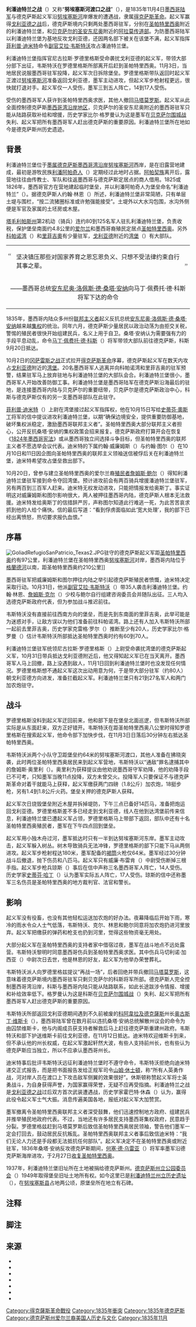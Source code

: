 {{noteTA
|G1=USState
|1=zh-hans:阿帕奇;zh-tw:阿帕契;zh-hk:阿帕奇;
}}
{{Infobox military conflict
|conflict=利潘迪特兰之战
|image=
|caption=
| map_type    =  Texas
| map_relief  = yes
| map_size    = 275
 | map_mark = Red triangle with thick white border.svg
 | map_marksize =14
|coordinates = {{coord|27.964694|-97.8175|type:event|display=inline}}
| map_label   = 战斗地点
|partof=[[得克萨斯革命|得克萨斯革命]]
|date=1835年11月4日
|place= 墨属德克萨斯[[圣帕特里西奥_(得克萨斯州)|圣帕特里西奥]]附近的利潘迪特兰堡
|result=德克萨斯人获胜
|combatant1=[[File:Texas_Flag_Come_and_Take_It.svg|border]] 德克萨斯反抗军
|combatant2={{flagicon|Mexico|1823}} [[墨西哥共和國集權政府|墨西哥]]
|commander1=[[艾拉·韦斯特沃|艾拉·韦斯特沃]]
|commander2=尼古拉斯·罗德里格斯
|strength1= 60至70人
|strength2= 90人
|casualties1=一人受伤
|casualties2=三至五人阵亡<br>14至17人受伤
}}
{{Campaignbox 德克薩斯革命}}

'''利潘迪特兰之战'''（{{lang-en|Battle of Lipantitlán}}）又称“'''努埃塞斯河渡口之战'''”（{{lang|en|Battle of Nueces Crossing}}{{cfn|Groneman|1998|p=37}}），是1835年11月4日[[墨西哥陆军|墨西哥陆军]]与德克萨斯起义军沿[[努埃塞斯河|努埃塞斯河]]岸爆发的遭遇战，隶属[[得克萨斯革命|得克萨斯革命]]。起义军赢得[[戈利亚德之战|戈利亚德之战]]后，德克萨斯境内只剩两处墨西哥驻军，分别在[[圣帕特里西奥_(得克萨斯州)|圣帕特里西奥]]附近的利潘迪特兰堡，和[[圣安东尼奥_(得克萨斯州)|贝克萨尔的圣安东尼奥]]附近的[[阿拉莫_(得克萨斯州)|阿拉莫传道部]]。为防墨西哥陆军以利潘迪特兰堡为基地反攻戈利亚德，还因两名部下被关在该堡不满，起义军指挥[[菲利普·迪米特|菲利普·迪米特]]命令[[附屬官|副官]][[艾拉·韦斯特沃|艾拉·韦斯特沃]]攻占潘迪特兰堡。

利潘迪特兰堡指挥官尼古拉斯·罗德里格斯受命袭扰戈利亚德的起义军，带领大部分部下出征，韦斯特沃在罗德里格斯所部离开后赶到圣帕特里西奥。11月3日，当地居民说服墨西哥驻军投降，起义军次日拆除堡垒。罗德里格斯带队返回时起义军正渡过[[努埃塞斯河|努埃塞斯河]]准备返回戈利亚德，墨军主动进攻，但起义军步枪射程更远，很快就打退对手。起义军仅一人受伤，墨军三到五人阵亡，14到17人受伤。

受伤的墨西哥军人获许到圣帕特里西奥求医，其他人撤回[[馬塔莫羅斯_(科阿韋拉州)|马塔莫罗斯]]。起义军从此全面控制德克萨斯[[美國墨西哥灣沿岸地區|墨西哥湾沿岸地区]]，贝克萨尔的圣安东尼奥附近的墨西哥驻军只能从陆路获取补给和增援，历史学家比尔·格罗曼认为这是墨军在[[贝克萨尔围城战|贝克萨尔围城战]]失利、起义军把所有墨西哥军人赶出德克萨斯的重要原因。利潘迪特兰堡所在地如今是德克萨斯州历史遗迹。

== 背景 ==
{{further|墨属德克萨斯}}

利潘迪特兰堡位于[[墨属德克萨斯|墨属德克萨斯]][[美國墨西哥灣沿岸地區|墨西哥湾沿岸]][[努埃塞斯河|努埃塞斯河]]西岸，是在旧露营地建成，最初是游牧民族[[利潘阿帕契族|利潘阿帕奇人]]（{{lang|en|Lipan Apache people}}）定期经过此地时占据{{cfn|Hardin|1994|p=41}}。[[阿帕契族|阿帕契族]]离开后，露营地往往由传教士、军队和往返墨西哥与德克萨斯定居点的商人借用{{cfn|Huson|1974|p=96, 97}}。1825或1826年，墨西哥官方在营地建起临时堡垒，并以利潘阿帕奇人为堡垒命名“利潘迪特兰”{{cfn|Hardin|1994|p=41}}{{cfn|Huson|1974|p=96}}（{{lang|en|Lipantitlán}}）。据德克萨斯人约翰·林恩（{{lang|en|John J. Linn}}）所述，利潘迪特兰堡非常简陋，只有单层土堤与围栏，“按二流猪圈标准或许勉强能接受”{{cfn|Hardin|1994|p=44}}。土堤外以大水沟包围，水沟外侧便是军官及家属的土坯房或木屋{{cfn|Huson|1974|p=97}}。

[[塔毛利帕斯州|塔毛利帕斯州]]第2机动（骑兵）连约80到125名军人驻扎利潘迪特兰堡{{cfn|Huson|1974|p=97}}，负责收税{{cfn|Roell|1994|p=41}}，保护堡垒南面约4.8公里的[[爱尔兰人|爱尔兰]]和墨西哥裔殖民定居点[[圣帕特里西奥_(得克萨斯州)|圣帕特里西奥]]{{cfn|Groneman|1998|p=37}}{{cfn|Huson|1974|p=97}}。另外[[科帕诺湾|科帕诺湾]]（{{lang|en|Copano Bay}}）和[[里菲吉奧_(德克薩斯州)|里菲吉奧]]有少量驻军，[[戈利亚德_(得克萨斯州)|戈利亚德]]附近的[[湾堡|湾堡]]（{{lang|es|Presidio La Bahía}}）有大部队{{sfn|Roell}}。

{| class="toccolours" style="float: right; margin-left: 1em; margin-right: 0em; font-size: 85%; color:black; width:30em; max-width: 40%;" cellspacing="0"
| style="text-align: left; font-family:'Times New Roman',serif; font-weight:bold; padding:0px 5px; vertical-align: top; font-size: large; color: gray;" | “
| 坚决镇压那些对国家养育之恩忘恩负义、只想不受法律约束自行其事之辈。{{cfn|Roell|1994|p=36}}
| style="text-align: left; font-family:'Times New Roman',serif; font-weight:bold; padding:0px 5px; vertical-align: bottom; font-size: large; color: gray" | ”
|-
| colspan=3 style="text-align: center;" | ——墨西哥总统[[安东尼奥·洛佩斯·德·桑塔·安纳|安东尼奥·洛佩斯·德·桑塔·安纳]]向马丁·佩费托·德·科斯将军下达的命令
|}

1835年，墨西哥内陆众多州份[[联邦主义|联邦主义者]]起义反抗总统[[安东尼奥·洛佩斯·德·桑塔·安纳|安东尼奥·洛佩斯·德·桑塔·安纳]]越来越[[中央集权|集权]]的统治{{cfn|Todish|Todish|Spring|1998|p=6}}。同年六月，德克萨斯少量居民以政治动荡为由拒交关税{{cfn|Roell|1994|p=36}}，警惕的殖民者很快开始组建民兵，名义上用于自卫{{cfn|Huson|1974|p=4}}。桑塔·安纳认为需要强有力的手段平息动乱，命令[[马丁·佩费托·德·科斯|马丁·佩费托·德·科斯]]（{{lang|es|Martín Perfecto de Cos}}）将军带领大部队前往德克萨斯{{cfn|Roell|1994|p=36}}，科斯9月20日抵达{{cfn|Huson|1974|p=5}}。

10月2日的[[冈萨雷斯之战|冈萨雷斯之战]]正式拉开[[得克萨斯革命|得克萨斯革命]]序幕，德克萨斯起义军在数天内攻占[[戈利亚德_(得克萨斯州)|戈利亚德]]附近的[[戈利亚德之战|湾堡]]{{cfn|Hardin|1994|p=41}}。20名墨西哥军人逃离并向科帕诺湾和里菲吉奥的驻军预警，结果驻军马上放弃驻地与利潘迪特兰堡的大部队会合{{sfn|Roell}}。利潘迪特兰堡很小，墨西哥军人开始改善防御工事{{cfn|Hardin|1994|p=42}}。利潘迪特兰堡是墨西哥陆军在德克萨斯沿海最后的驻地，是连接墨西哥内陆与贝克萨尔的重要纽带，贝克萨尔是德克萨斯政治中心，科斯与德克萨斯仅有的另一支墨西哥部队在此驻守{{cfn|Roell|1994|p=41}}。

[[菲利普·迪米特|菲利普·迪米特]]（{{lang|en|Philip Dimmitt}}）上尉在湾堡接过起义军指挥权{{sfn|Roell}}，他在10月15日写给[[史蒂芬·奧斯丁|史蒂芬·奧斯丁]]将军的信中提议进攻利潘迪特兰堡，以期“确保边境安全，提供重要防御基地，破坏集权派稳定，激励墨西哥联邦主义者”{{cfn|Hardin|1994|p=41}}。圣帕特里西奥大部分联邦主义者担心，公开反抗桑塔·安纳的集权政策会招来报复。德克萨斯政府打算开会在恢复《[[1824年墨西哥宪法|1824年墨西哥宪法]]》或从墨西哥独立间选择斗争目标，但圣帕特里西奥的联邦主义者不愿选举会议代表。{{cfn|Roell|1994|p=42}}迪米特的下属约翰·威廉姆斯（{{lang|en|John Williams}}）与约翰·图尔（{{lang|en|John Toole}}）在10月10日和11日因企图向圣帕特里西奥的联邦主义领袖送信被俘后关在利潘迪特兰堡，迪米特希望攻占堡垒救出部下{{cfn|Hardin|1994|p=17}}。

10月20日，曾参与建立圣帕特里西奥的爱尔兰裔[[Empresario|殖民者]][[詹姆斯·鲍尔|詹姆斯·鲍尔]]（{{lang|en|James Power}}）得知利潘迪特兰堡驻军接到命令夺回湾堡{{cfn|Roell|1994|p=42}}。预计进攻前会有两百骑兵增援潘迪特兰堡驻军，另有两百到三百军人赶来。迪米特无权发动进攻，只能把情报发给奥斯丁。事实证明这对威廉姆斯和图尔影响很大，两人被押往墨西哥内陆，德克萨斯人根本无法救援。{{cfn|Hardin|1994|p=42}}迪米特发给奥斯丁的信措辞严厉，声称图尔知道此行难逃一死，为此苦苦哀求抓到他的人给个痛快。信的最后写道：“看到俘虏面临如此‘宽大处理’，我的部下已经出离愤怒，热切要求报仇血恨。”{{cfn|Huson|1974|p=98}}

== 序幕 ==
[[File:GoliadRefugioSanPatricio_Texas2.JPG|right]]驻守的德克萨斯起义军距[[圣帕特里西奥_(得克萨斯州)|圣帕特里西奥]]约有97公里，利潘迪特兰堡在圣帕特里西奥[[努埃塞斯河|努埃塞斯河]]对岸，墨西哥内陆位于[[格蘭德河|格蘭德河]]以南，距圣帕特里西奥约210公里]]

墨西哥驻军把威廉姆斯和图尔押往内陆之举引起德克萨斯殖民者愤慨，迪米特决定采取行动。10月31日，他派[[附屬官|副官]][[艾拉·韦斯特沃|艾拉·韦斯特沃]]（{{lang|en|Ira Westover}}）带35人袭击利潘迪特兰堡。{{cfn|Hardin|1994|p=42}}约翰·林恩、[[詹姆斯·克尔|詹姆斯·克尔]]（{{lang|en|James Kerr}}）少校与鲍尔自行组建咨询委员会并随队出征。三人均入选德克萨斯政府代表，但为参加战斗推迟前往。{{cfn|Roell|1994|p=42}}

韦斯特沃没有直接前往西南方向的堡垒，而是先到东南面的里菲吉奥{{cfn|Hardin|1994|p=43}}，此举可能是为迷惑对手，让敌方误以为他们准备前往科帕诺湾{{cfn|Huson|1974|p=101}}。路上还有人加入韦斯特沃所部一起前去里菲吉奥，历史学家克雷格·罗尔（{{lang|en|Craig Roell}}）推断至少有20人{{cfn|Roell|1994|p=42}}，历史学家比尔·格罗曼（{{lang|en|Bill Groneman}}）估计韦斯特沃所部抵达圣帕特里西奥时约有60到70人{{cfn|Groneman|1998|p=35}}。

利潘迪特兰堡驻军统领尼古拉斯·罗德里格斯（{{lang|es|Nicolás Rodríguez}}）上尉受命袭扰湾堡的德克萨斯起义军，10月31日带兵抵达戈利亚德附近后，他又得知起义军已在当天离开。墨西哥军人马上回撤，路上没遇到敌人，11月1日回到利潘迪特兰堡时也没发现任何情况。{{cfn|Huson|1974|p=106}}罗德里格斯想不通起义军这次出动用意为何，于是带大部分驻军（约80人）朝戈利亚德方向进发，准备拦截起义军{{cfn|Roell|1994|p=42}}{{cfn|Huson|1974|p=106}}。利潘迪特兰堡只有21到27名军人和两门加农炮驻守{{cfn|Groneman|1998|p=36}}。

== 战斗 ==
罗德里格斯没料到起义军迂回前来，他和部下是在堡垒北面巡逻，但韦斯特沃所部实际是从东面赶来，双方正好错开{{cfn|Hardin|1994|p=43}}。韦斯特沃在距圣帕特里西奥八公里时得知罗德里格斯在搜索起义军，他命令部下加快步伐{{cfn|Huson|1974|p=103}}，在11月3日日落后30分钟左右抵达圣帕特里西奥{{cfn|Hardin|1994|p=43}}。

韦斯特沃派两个小队守卫距堡垒约64米的努埃塞斯河渡口{{cfn|Huson|1974|p=102}}，其他人准备在拂晓突袭，此时两位圣帕特里西奥居民来到起义军营地{{cfn|Huson|1974|p=103}}，韦斯特沃以“通敌”罪名逮捕其中的詹姆斯·奥里利（{{lang|en|James O'Riley}}）{{cfn|Hardin|1994|p=43}}。奥里利为获释提议由他劝说墨西哥守军劝降，他的劝降手段已不可考，只知墨军当晚11点投降，双方未曾交火。投降军人只要保证不与德克萨斯革命对着干就能马上获释，起义军缴获两门四磅（1.8公斤）加农炮，18挺步枪，另有1.4到1.8公斤火药。{{cfn|Hardin|1994|p=44}}堡垒关押的德克萨斯人获释{{cfn|Huson|1974|p=102}}。

起义军次日烧毁堡垒附近木屋并拆掉堤防{{cfn|Groneman|1998|p=36}}，下午三点已备好14匹马，准备把炮运回戈利亚德。罗德里格斯差不多已经走到戈利亚德，线人在他到达湾堡前传来信息，利潘迪特兰堡已遭起义军占领，罗德里格斯马上带部下返回，部队中还有十名圣帕特里西奥殖民者，墨军在下午四点回到堡垒。{{cfn|Hardin|1994|pp=44, 45}}

起义军用小独木舟过河，墨军抵达时只有一半到达努埃塞斯河东岸{{cfn|Huson|1974|p=102}}。墨军主动攻击，起义军躲入树丛{{cfn|Huson|1974|p=102}}。树木导致骑兵无法冲锋，罗德里格斯的部下只能下马从两侧进攻。起义军步枪射程达180米，墨军配备的[[褐筒|褐筒]]火枪仅64米。{{cfn|Hardin|1994|p=45}}墨军经过30分钟战斗后撤退{{cfn|Hardin|1994|p=46}}，抛下伤员和八匹马{{cfn|Huson|1974|p=102}}。起义军只有威廉·布雷肯（{{lang|en|William Bracken}}）中尉受伤断掉三根手指{{cfn|Hardin|1994|p=45}}。起义军步枪兵琼斯（{{lang|en|A. J. Jones}}）事后在信中声称三名墨西哥军人阵亡，14人受伤。历史学家[[史蒂芬·哈丁|史蒂芬·哈丁]]（{{lang|en|Stephen Hardin}}）认为墨军实际五人阵亡，17人受伤{{cfn|Hardin|1994|p=46}}。琼斯的信中还称墨军三名伤员是圣帕特里西奥的地方裁判官、法官和警长{{cfn|Hardin|1994|p=46}}。

== 影响 ==
起义军没有役畜，也没有其他轻松运送加农炮的好办法{{cfn|Hardin|1994|p=46}}。夜幕降临后开始下雨，寒冷的雨水令众人士气低落，韦斯特沃、克尔、林恩和鲍尔同意将加农炮扔进河里放弃{{cfn|Huson|1974|p=103}}。起义军把缴获的弹药和枪支也扔到河里，觉得这些物资毫无用处{{cfn|Hardin|1994|p=47}}。

大部分起义军在圣帕特里西奥的支持者家中借宿过夜，墨军在战斗地点不远处露营。韦斯特沃黎明时同意墨西哥伤兵到圣帕特里西奥求医。{{cfn|Hardin|1994|p=46}}其中伤兵马切利诺·加西亚（{{lang|it|Marcellino Garcia}}）中尉次日去世{{cfn|Huson|1974|p=103}}，他是林恩的好友，起义军为他举办荣誉葬礼{{cfn|Huson|1974|p=105}}。

韦斯特沃派人向罗德里格兹提议“再战一场”{{cfn|Hardin|1994|p=46}}，后者回绝并带兵撤回[[馬塔莫羅斯_(科阿韋拉州)|马塔莫罗斯]]{{cfn|Hardin|1994|p=47}}，这意味着德克萨斯境内墨西哥驻军只剩贝克萨尔的科斯将军所部{{cfn|Groneman|1998|p=37}}{{cfn|Hardin|1994|p=53}}。德克萨斯人完全控制墨西哥湾沿岸，科斯与墨西哥内陆只能从陆路联系，如此长途跋涉令情报、增援和补给效率低下。格罗曼认为这是科斯在[[贝克萨尔围城战|贝克萨尔围城战]]（{{lang|en|Siege of Béxar}}）失利、起义军把所有墨西哥军人赶出德克萨斯的重要原因。{{cfn|Groneman|1998|p=37}}

韦斯特沃所部返回戈利亚德期间遇到不久前被废的[[科阿韋拉及德克薩斯|科阿韋拉及德克薩斯]]州长[[奥古斯丁·维斯卡|奥古斯丁·维斯卡]]（{{lang|es|Agustín Viesca}}），墨西哥陆军曾在数月前以违抗桑塔·安纳总统解散州议会的命令为由囚禁维斯卡，他与内阁成员获支持者解救后马上赶往德克萨斯重建州政府。韦斯特沃和部下护送维斯卡前往戈利亚德，在11月12日抵达。迪米特欢迎维斯卡到来，但不承认他的州长权威，在起义军激起轩然大波，有些人支持前州长，也有些认为德克萨斯应当独立，所以不应承认墨西哥州长。{{cfn|Huson|1974|pp=113–120}}{{refn|group="注"|殖民者建立的政府后来也不承认维斯卡是州长，决定建立理事会管理德克萨斯{{cfn|Huson|1974|p=123}}。}}

迪米特事后批评韦斯特沃远征利潘迪特兰堡时不遵守命令{{cfn|Hardin|1994|p=47}}{{refn|group="注"|命令的具体内容已不可考。}}，韦斯特沃拒绝向迪米特递交正式报告，而是把书面报告发给正规军司令[[山姆·休士頓|山姆·休士頓]]{{cfn|Huson|1974|p=108}}，称“所有人英勇作战，河对岸人员在渡口上下攻击敌军侧翼的效果很好”{{cfn|Huson|1974|p=103}}。休斯顿称赞起义军将士英勇战斗，为自身获得声誉，为国家赢得荣誉，无疑不应再受指摘{{cfn|Hardin|1994|p=48}}。利潘迪特兰之战是[[戈利亚德之战|戈利亚德之战]]过后双方首次武装遭遇战，历史学家霍巴特·休森（{{lang|en|Hobart Huson}}）认为，赢得此役令起义军士气大振{{cfn|Huson|1974|p=109}}。消息传遍美国各地，报纸对起义军大加赞赏{{cfn|Huson|1974|p=109}}。

墨军撤离令圣帕特里西奥联邦主义者深受鼓舞，他们迅速控制地方政府、组建民兵并推举殖民地政府代表{{cfn|Hardin|1994|p=47}}。不过，当地还有许多居民支持墨西哥集权政府，民意趋于分裂。罗德里格兹赶到马塔莫罗斯后致信圣帕特里西奥居民领袖，警告他们墨军一定会打回去，鼓动居民反抗叛乱。圣帕特里西奥联邦主义者事后致信迪米特：“我们无论人力还是手段都无法抵抗任何部队”。{{cfn|Hardin|1994|p=48}}起义军决定不在圣帕特里西奥或附近驻军，1836年桑塔·安纳反攻德克萨斯期间，[[何塞·德·乌雷亚|何塞·德·乌雷亚]]（{{lang|es|José de Urrea}}）将军率墨军沿德克萨斯海岸进攻，于2月27日[[圣帕特里西奥之战|收复圣帕特里西奥]]{{cfn|Hardin|1994|p=48}}。

1937年，利潘迪特兰堡旧址所在土地被捐给德克萨斯州。[[德克萨斯州公园和野生动物部|德克萨斯州立公园委员会]]（{{lang|en|Texas State Parks Board}}）1949年取得堡垒旧址土地所有权{{sfn|Long|2010}}。如今这里已是[[利潘迪特兰州立历史遗址|利潘迪特兰州立历史遗址]]（{{lang|en|Lipantitlan State Historic Site}}），在[[努埃塞斯縣_(德克薩斯州)|努埃塞斯县]]占地两公顷，原堡垒所在地立有石碑{{cfn|Groneman|1998|p=37}}。

== 注释 ==
{{reflist|group="注"}}

== 脚注 ==
{{Reflist|colwidth=25em}}

== 来源 ==
{{refbegin}}
* {{Cite book | last = Groneman | first = Bill | title = Battlefields of Texas | publisher = Republic of Texas Press | isbn = 978-1-55622-571-0 | location = Plano, TX | year = 1998 | oclc = 37935129 | ref = harv}}
* {{Cite book | last = Hardin | first = Stephen L. | year = 1994 | title = Texian Iliad – A Military History of the Texas Revolution | location = Austin, TX | publisher = University of Texas Press | isbn = 0-292-73086-1 | others = Illustrations by Gary S. Zaboly | oclc = 29704011 | ref = harv}}
* {{Cite book | last = Huson | first = Hobart | title = Captain Phillip Dimmitt's Commandancy of Goliad, 1835–1836: An Episode of the Mexican Federalist War in Texas, Usually Referred to as the Texian Revolution | location = Austin, TX | publisher = Von Boeckmann-Jones Co. | year = 1974 | oclc = 1207100 | ref = harv}}
* {{Cite book | last = Roell | first = Craig H. | title = Remember Goliad!  A History of La Bahia | publisher = Texas State Historical Association | location = Austin, TX | series = Fred Rider Cotten Popular History Series | isbn = 0-87611-141-X | year = 1994 | oclc = 30667624 | issue = 9 | url = https://archive.org/details/remembergoliadhi0000roel | access-date = 2021-03-08 | ref = harv}}
* {{Cite book | last = Todish | first = Timothy J. | last2 = Todish | first2 = Terry | last3 = Spring | first3 = Ted | title = Alamo Sourcebook, 1836: A Comprehensive Guide to the Battle of the Alamo and the Texas Revolution | publisher = Eakin Press | year = 1998 | location = Austin, TX | isbn = 978-1-57168-152-2 | ref = harv}}
* {{Cite web | last = Roell | first = Craig H. | title = Goliad Campaign of 1835 | ref = harv | url = https://www.tshaonline.org/handbook/entries/goliad-campaign-of-1835 | archive-url = https://web.archive.org/web/20210304163144/https://www.tshaonline.org/handbook/entries/goliad-campaign-of-1835 | access-date = 2021-03-09 | publisher = Handbook of Texas | archive-date = 2021-03-04 | dead-url = no}}
* {{Cite web | last = Long | first = Christopher | title = Lipantitlan State Historic Site | publisher = Handbook of Texas | date = 2010-06-15 | url = https://www.tshaonline.org/handbook/entries/lipantitlan-state-historic-site | dead-url = no | archive-url = https://web.archive.org/web/20200815005845/https://tshaonline.org/handbook/online/articles/gkl04 | ref = harv | access-date = 2021-03-09 | archive-date = 2020-08-15}}
{{refend}}
{{coord|27.965977|-97.816772|display=title}}
{{DEFAULTSORT:Lipantitlan}}
[[Category:得克薩斯革命戰役|Category:得克薩斯革命戰役]]
[[Category:1835年衝突|Category:1835年衝突]]
[[Category:1835年德克萨斯|Category:1835年德克萨斯]]
[[Category:德克萨斯州爱尔兰裔美国人历史与文化|Category:德克萨斯州爱尔兰裔美国人历史与文化]]
[[Category:1835年11月|Category:1835年11月]]
{{Good article}}